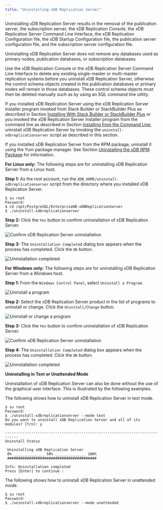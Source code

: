 ```yaml
---
title: "Uninstalling xDB Replication Server"
---
```


<div id="uninstalling_xdb_replication_server" class="registered_link"></div>


Uninstalling xDB Replication Server results in the removal of the publication server, the subscription server, the xDB Replication Console, the xDB Replication Server Command Line Interface, the xDB Replication Configuration file, the xDB Startup Configuration file, the publication server configuration file, and the subscription server configuration file.

Uninstalling xDB Replication Server does not remove any databases used as primary nodes, publication databases, or subscription databases.

Use the xDB Replication Console or the xDB Replication Server Command Line Interface to delete any existing single-master or multi-master replication systems before you uninstall xDB Replication Server, otherwise the control schema objects created in the publication databases or primary nodes will remain in those databases. These control schema objects must then be deleted manually such as by using an SQL command line utility.

If you installed xDB Replication Server using the xDB Replication Server installer program invoked from Stack Builder or StackBuilder Plus as described in Section [Installing With Stack Builder or StackBuilder Plus](../03_installation/#installing_with_stackbuilder) or you invoked the xDB Replication Server installer program from the command line as described in Section [Installing from the Command Line](../03_installation/#installing_from_cli), uninstall xDB Replication Server by invoking the `uninstall-xdbreplicationserver` script as described in this section.

If you installed xDB Replication Server from the RPM package, uninstall it using the Yum package manager. See Section [Uninstalling the xDB RPM Package](../03_installation/#uninstalling_xdb_rpm_package) for information.

**For Linux only:** The following steps are for uninstalling xDB Replication Server from a Linux host.

**Step 1:** As the root account, run the `XDB_HOME/uninstall-xdbreplicationserver` script from the directory where you installed xDB Replication Server.

``` text
$ su root
Password:
$ cd /opt/PostgreSQL/EnterpriseDB-xDBReplicationServer
$ ./uninstall-xdbreplicationserver
```

**Step 2:** Click the `Yes` button to confirm uninstallation of xDB Replication Server.

![Confirm xDB Replication Server uninstallation](/../images/image51.png)

**Step 3:** The `Uninstallation Completed` dialog box appears when the process has completed. Click the `OK` button.

![Uninstallation completed](/../images/image52.png)

**For Windows only:** The following steps are for uninstalling xDB Replication Server from a Windows host.

**Step 1:** From the `Windows Control Panel`, select `Uninstall a Program`.

![Uninstall a program](/../images/image53.png)

**Step 2:** Select the xDB Replication Server product in the list of programs to uninstall or change. Click the `Uninstall/Change` button.

![Uninstall or change a program](/../images/image54.png)

**Step 3:** Click the `Yes` button to confirm uninstallation of xDB Replication Server.

![Confirm xDB Replication Server uninstallation](/../images/image55.png)

**Step 4:** The `Uninstallation Completed` dialog box appears when the process has completed. Click the `OK` button.

![Uninstallation completed](/../images/image56.png)

**Uninstalling in Text or Unattended Mode**

Uninstallation of xDB Replication Server can also be done without the use of the graphical user interface. This is illustrated by the following examples.

The following shows how to uninstall xDB Replication Server in text mode.

``` text
$ su root
Password:
$ ./uninstall-xdbreplicationserver --mode text
Do you want to uninstall xDB Replication Server and all of its modules? [Y/n]: y

----------------------------------------------------------------------------
Uninstall Status

 Uninstalling xDB Replication Server
 0% ______________ 50% ______________ 100%
 #########################################

Info: Uninstallation completed
Press [Enter] to continue :
```

The following shows how to uninstall xDB Replication Server in unattended mode.

``` text
$ su root
Password:
$ ./uninstall-xdbreplicationserver --mode unattended
```

